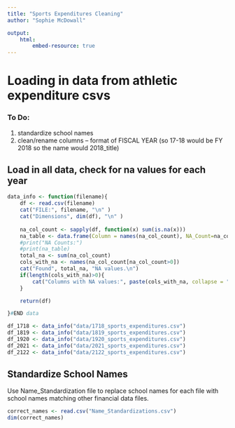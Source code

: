 ```yaml
---
title: "Sports Expenditures Cleaning"
author: "Sophie McDowall"

output: 
    html:
        embed-resource: true
---
```


# Loading in data from athletic expenditure csvs 
### To Do:
1. standardize school names
2. clean/rename columns -- format of FISCAL YEAR (so 17-18 would be FY 2018 so the name would 2018_title)

## Load in all data, check for na values for each year

```r

data_info <- function(filename){
    df <- read.csv(filename)
    cat("FILE:", filename, "\n" )
    cat("Dimensions", dim(df), "\n" )
    
    na_col_count <- sapply(df, function(x) sum(is.na(x)))
    na_table <- data.frame(Column = names(na_col_count), NA_Count=na_col_count)
    #print("NA Counts:")
    #print(na_table) 
    total_na <- sum(na_col_count)
    cols_with_na <- names(na_col_count[na_col_count>0])
    cat("Found", total_na, "NA values.\n")
    if(length(cols_with_na)>0){
        cat("Columns with NA values:", paste(cols_with_na, collapse = ", "), "\n")
    }

    return(df)

}#END data

df_1718 <- data_info("data/1718_sports_expenditures.csv")
df_1819 <- data_info("data/1819_sports_expenditures.csv")
df_1920 <- data_info("data/1920_sports_expenditures.csv")
df_2021 <- data_info("data/2021_sports_expenditures.csv")
df_2122 <- data_info("data/2122_sports_expenditures.csv")


```

## Standardize School Names
Use Name_Standardization file to replace school names for each file with school names matching other financial data files.  

```r
correct_names <- read.csv("Name_Standardizations.csv")
dim(correct_names)



```